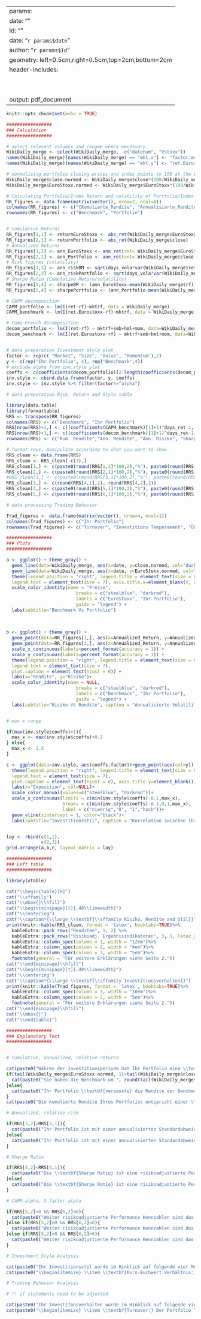
---
params:
  date: ""
  Id: ""
date: "`r params$date`"
author: "`r params$Id`"
geometry: left=0.5cm,right=0.5cm,top=2cm,bottom=2cm
header-includes:
  \usepackage{graphicx}
  \usepackage{fancyhdr}
  \AtBeginDocument{\let\maketitle\relax}
  \usepackage{booktabs}
  \usepackage[singlelinecheck=false]{caption}
  \usepackage{subcaption}
  \usepackage{float}
  \usepackage{tabularx}
  \setlength{\tabcolsep}{12pt}
output: pdf_document
---

\makeatletter
\fancypagestyle{plain}{
  \fancyhf{}
  \fancyhead[R]{Inv. period: \@date}
  \fancyhead[C]{\small{ID: \@author}}
  \fancyhead[L]{Feedback Investitionsverhalten}
  \fancyfoot[C]{\thepage}
  \fancyfoot[R]{\includegraphics[width=6cm]{Duo_logo.png}}
}

\pagestyle{plain}
\vspace*{1\baselineskip}

```r
knitr::opts_chunk$set(echo = TRUE)
```

```r

#################
### Calculation
#################

# select relevant columns and rename where necessary 
WikiDaily_merge <- select(WikiDaily_merge, -c("datenum", "Vstoxx"))
names(WikiDaily_merge)[names(WikiDaily_merge) == "mkt.x"] <- "factor.market"
names(WikiDaily_merge)[names(WikiDaily_merge) == "mkt.y"] <- "ret.Eurostoxx"

# normalising portfolio closing prices and index points to 100 at the beginning
WikiDaily_merge$close.normed <- WikiDaily_merge$close*(100/WikiDaily_merge$close[1])
WikiDaily_merge$EuroStoxx.normed <- WikiDaily_merge$EuroStoxx*(100/WikiDaily_merge$EuroStoxx[1])

# Calculating Portfolio/Index Return and volatility of Portfolio/Index Returns
RR_figures <- data.frame(matrix(vector(), nrow=2, ncol=4))
colnames(RR_figures) <- c("CKumulierte_Rendite", "Annualisierte_Rendite", "Annualisiertes_Risiko", "Sharpe_Ratio")
rownames(RR_figures) <- c("Benchmark", "Portfolio")


# Cumulative Returns
RR_figures[1,1] <- returnEuroStoxx <- abs_ret(WikiDaily_merge$EuroStoxx)
RR_figures[2,1] <- returnPortfolio <- abs_ret(WikiDaily_merge$close)
# Annualized Returns
RR_figures[1,2] <- ann_EuroStoxx <- ann_ret(ret= WikiDaily_merge$EuroStoxx, days_ret=days_ret, start_date = start_date, end_date=end_date)
RR_figures[2,2] <- ann_Portfolio <- ann_ret(ret= WikiDaily_merge$close, days_ret=days_ret, start_date = start_date, end_date=end_date)
# Risk figures (volatility)
RR_figures[1,3] <- ann_riskBM <- sqrt(days_vola*var(WikiDaily_merge$ret.Eurostoxx))
RR_figures[2,3] <- ann_riskPortfolio <- sqrt(days_vola*var(WikiDaily_merge$ret))
# Sharpe Ratio (Cumulative Return/volatility)
RR_figures[1,4] <- sharpeBM <- (ann_EuroStoxx-mean(WikiDaily_merge$rf))/ann_riskBM
RR_figures[2,4] <- sharpePortfolio <- (ann_Portfolio-mean(WikiDaily_merge$rf))/ann_riskPortfolio

# CAPM decomposition
CAPM_portfolio <- lm(I(ret-rf)~mktrf, data = WikiDaily_merge)
CAPM_benchmark <- lm(I(ret.Eurostoxx-rf)~mktrf, data = WikiDaily_merge)

# Fama-French decomposition
decom_portfolio <- lm(I(ret-rf) ~ mktrf+smb+hml+mom, data=WikiDaily_merge)
decom_benchmark <- lm(I(ret.Eurostoxx-rf) ~ mktrf+smb+hml+mom, data=WikiDaily_merge)


# data preparation Investment style plot
factor <- rep(c( "Market", "Size", "Value", "Momentum"),2)
y <- c(rep("Ihr Portfolio", 4), rep("Benchmark",4))
# exclude alpha from inv.style plot
coeffs <- c(coefficients(decom_portfolio)[2:length(coefficients(decom_portfolio))], coefficients(decom_benchmark)[2:length(coefficients(decom_benchmark))])
inv.style <- cbind.data.frame(factor, y, coeffs)
inv.style <- inv.style %>% filter(factor!="alpha")

# data preparation Risk, Return and Style table

library(data.table)
library(formattable)
RRS <- transpose(RR_figures)
colnames(RRS) <- c("Benchmark", "Ihr Portfolio")
RRS[nrow(RRS)+1,] <- c((coefficients(CAPM_benchmark)[1]+1)^days_ret-1, (coefficients(CAPM_portfolio)[1]+1)^days_ret-1)
RRS[nrow(RRS)+1,] <- c((coefficients(decom_benchmark)[1]+1)^days_ret-1, (coefficients(decom_portfolio)[1]+1)^days_ret-1)
rownames(RRS) <- c("Kum. Rendite","Ann. Rendite", "Ann. Risiko", "Sharpe Ratio", "Ann. CAPM adj. Alpha", "Ann. 3-Factor-adj. Alpha")

# format rows, manipulate according to what you want to show.
RRS_clean <- data.frame(RRS)
RRS_clean <- RRS_clean[-c(3),]
RRS_clean[1,] <- c(paste0(round(RRS[1,1]*100,2),"%"), paste0(round(RRS[1,2]*100,2),"%"))
RRS_clean[2,] <- c(paste0(round(RRS[2,1]*100,2),"%"), paste0(round(RRS[2,2]*100,2),"%"))
#RRS_clean[3,] <- c(paste0(round(RRS[3,1]*100,2),"%"), paste0(round(RRS[3,2]*100,2),"%")) # Ann. Risk excluded
RRS_clean[3,] <- c(round(RRS[4,1],2), round(RRS[4,2],2))
RRS_clean[4,] <- c(paste0(round(RRS[5,1]*100,2),"%"), paste0(round(RRS[5,2]*100,2),"%"))
RRS_clean[5,] <- c(paste0(round(RRS[6,1]*100,2),"%"), paste0(round(RRS[6,2]*100,2),"%"))

# data processing Trading Behavior

Trad_figures <- data.frame(matrix(vector(), nrow=4, ncol=1))
colnames(Trad_figures) <- c("Ihr Portfolio")
rownames(Trad_figures) <- c("Turnover", "Investitions Temperament", "Überzeugung", "Selbstüberschätzung")
```


```r

#################
### Plots
#################

a <- ggplot() + theme_gray() +
  geom_line(data=WikiDaily_merge, aes(x=date, y=close.normed, col="darkred")) +
  geom_line(data=WikiDaily_merge, aes(x=date, y=EuroStoxx.normed, col="steelblue")) +
  theme(legend.position = "right", legend.title = element_text(size = 8),
  legend.text = element_text(size = 7), axis.title.x=element_blank(), axis.title.y=element_blank()) +
  scale_color_identity(name = "Preise",
                          breaks = c("steelblue", "darkred"),
                          labels = c("EuroStoxx", "Ihr Portfolio"),
                          guide = "legend") +
  labs(subtitle="Benchmark Vs Portfolio")
  
  
  
b <- ggplot() + theme_gray() +
  geom_point(data=RR_figures[1,], aes(x=Annualized_Return, y=Annualized_Risk, col="steelblue")) +
  geom_point(data=RR_figures[2,], aes(x=Annualized_Return, y=Annualized_Risk, col="darkred")) +
  scale_x_continuous(labels=percent_format(accuracy = 1)) +
  scale_y_continuous(labels=percent_format(accuracy = 1)) +
  theme(legend.position = "right", legend.title = element_text(size = 8),
  legend.text = element_text(size = 7), 
  plot.caption = element_text(hjust = 0)) +
  labs(x="Rendite", y="Risiko")+
  scale_color_identity(name = NULL,
                          breaks = c("steelblue", "darkred"),
                          labels = c("Benchmark", "Ihr Portfolio"),
                          guide = "legend") +
  labs(subtitle="Risiko Vs Rendite", caption = "Annualisierte Volatilität und Rendite während dem Investitionszeitraum.")


# max x range

if(max(inv.style$coeffs)>1){
  max_x <- max(inv.style$coeffs)+0.2
} else{
  max_x <- 1.3
}

c <- ggplot(data=inv.style, aes(coeffs,factor))+geom_point(aes(col=y)) +
  theme(legend.position = "right", legend.title = element_text(size = 8),
  legend.text = element_text(size = 7), 
  plot.caption = element_text(hjust = 0), axis.title.y=element_blank()) +
  labs(x="Exposition", col=NULL)+
  scale_color_manual(values=c("steelblue", "darkred"))+
  scale_x_continuous(limits = c(min(inv.style$coeffs)-0.1,max_x),
                     breaks = c(min(inv.style$coeffs)-0.1,0,1,max_x), 
                     label = c("niedrig","0", "1","hoch"))+
  geom_vline(xintercept = 1, color="black")+
  labs(subtitle="Investitionsstil", caption = "Korrelation zwischen Ihrem Portfolio und verschiedenen klassischen Portfolios. Die schwarze Linie entspricht einer Korrelation von 1.")


lay <- rbind(c(1,1),
             c(2,3))
grid.arrange(a,b,c, layout_matrix = lay)

```


```r

#################
### Left table
#################

library(xtable)

cat("\\begin{table}[H]")
cat("\\sffamily")
cat("\\mbox{}\\hfill")
cat("\\begin{minipage}[t]{.48\\linewidth}")
cat("\\centering")
cat("\\caption*{\\large \\textbf{\\sffamily Risiko, Rendite and Stil}}")
print(knitr::kable(RRS_clean, format = 'latex', booktabs=TRUE)%>%
  kableExtra::pack_rows("Renditen", 1, 2) %>%
  kableExtra::pack_rows("Risikoadj. Ergebnisindikatoren", 3, 5, latex_gap_space = "0.3cm")%>%
  kableExtra::column_spec(column = 1, width = "12em")%>%
  kableExtra::column_spec(column = 2, width = "4em")%>%
  kableExtra::column_spec(column = 3, width = "5em")%>%
  footnote(general = "Für weitere Erklärungen siehe Seite 2."))
cat("\\end{minipage}\\hfill")
cat("\\begin{minipage}[t]{.48\\linewidth}")
cat("\\centering")
cat("\\caption*{\\large \\textbf{\\sffamily Investitionsverhalten}}")
print(knitr::kable(Trad_figures, format = 'latex', booktabs=TRUE)%>%
  kableExtra::column_spec(column = 1, width = "10em")%>%
  kableExtra::column_spec(column = 2, width = "5em")%>%
  footnote(general = "Für weitere Erklärungen siehe Seite 2."))
cat("\\end{minipage}\\hfill")
cat("\\mbox{}")
cat("\\end{table}")
```

\pagebreak

\textbf{\large Benchmark Vs Portfolio}

```r

#################
### Explanatory Text
#################


# Cumulative, annualized, relative returns

cat(paste0("Währen der Investitionsperiode hat Ihr Portfolio eine \\textbf{kumulierte Rendite} von ", round(tail(WikiDaily_merge$close.normed, 1)-100, 2), "% erwirtschaftet, während die vergleichbare Benchmark eine Rendite von ", round(tail(WikiDaily_merge$EuroStoxx.normed, 1)-100,2), "% erzielt hat."))
if(tail(WikiDaily_merge$EuroStoxx.normed, 1)<tail(WikiDaily_merge$close.normed, 1)){
  cat(paste0("Sie haben die Benchmark um ", round(tail(WikiDaily_merge$close.normed, 1)-tail(WikiDaily_merge$EuroStoxx.normed, 1),2),"% \\textbf{übertroffen}. "))
}else{
  cat(paste0("Ihr Portfolio \\textbf{verpasste} die Rendite der Benchmark um ", round(tail(WikiDaily_merge$close.normed, 1)-tail(WikiDaily_merge$EuroStoxx.normed, 1), 2),"%. "))
}
cat(paste0("Die kumulierte Rendite Ihres Portfolios entspricht einer \\textbf{annualisierten Rendite} von ", round(RRS[2,2]*100,2), "%. Die annualisierte Rendite der Benchmark beläuft sich auf ", round(RRS[2,1]*100,2), "%."))
```

\textbf{\large Risiko vs. Rendite}

```r

# Annualized, relative risk

if(RRS[3,2]>RRS[3,1]){
  cat(paste0("Ihr Portfolio ist mit einer annualisierten Standardabweichung von ", round(RRS[3,2]*100,2), "% \\textbf{riskanter} als die Benchmark welche mit einer annualisierten Standardabweichung von ", round(RRS[3,1]*100,2), "% fluktuiert hat."))
}else{
  cat(paste0("Ihr Portfolio ist mit einer annualisierten Standardabweichung von ", round(RRS[3,2]*100,2), "% \\textbf{weniger riskant} als die Benchmark welche mit einer annualisierten Standardabweichung von ", round(RRS[3,1]*100,2), "% fluktuiert hat."))
}
```

```r

# Sharpe Ratio

if(RRS[4,2]<RRS[4,1]){
  cat(paste0("Die \\textbf{Sharpe Ratio} ist eine risikoadjustierte Performancekennzahl welche das Verhältnis zwischen erzielter Rendite und eingegangen Risiko berechnet. Das Risiko wird als annualisierter Volatilität Ihres Portfolios modelliert. Je höher die Sharpe Ratio desto besser. Ihr Portfolio weist eine Sharpe Ratio von ", round(RRS[4,2],2), " auf und ist somit schlechter als die Shape Ratio der Benchmark von ", round(RRS[4,1],2)))
}else{
  cat(paste0("Die \\textbf{Sharpe Ratio} ist eine risikoadjustierte Performancekennzahl welche das Verhältnis zwischen erzielter Rendite und eingegangen Risiko berechnet. Das Risiko wird als annualisierter Volatilität Ihres Portfolios modelliert. Je höher die Sharpe Ratio desto besser. Ihr Portfolio weist eine Sharpe Ratio von ", round(RRS[4,2],2), " auf und ist somit besser als die Shape Ratio der Benchmark von ", round(RRS[4,1],2)))
}
```

```r

# CAPM-alpha, 3-factor-alpha

if(RRS[5,2]<0 && RRS[6,2]<0){
  cat(paste0("Weiter risikoadjustierte Performance Kennzahlen sind das CAPM (Capital Asst Pricing Model) - respektive das 3-Faktor-adjustierte Alpha. Diese Kennzahlen zeigen ob eine Überendite erzielt werden konnte gegenüber dem Markt. Das \\textbf{CAPM-adjustierte Alpha} korrigiert dabei die realisierte Rendite nur um die generelle Markterwartung. Das \\textbf{3-factor-adjustierte Alpha} geht dabei noch einen Schritt weiter und berücksichtigt auch mögliche Einflüsse von Variabeln wie Grösse, Kurs-Buchwert-Verhältnis und Momentum. Ihr Portfolio weist sowohl ein \\text{negatives} CAPM-adjustiertes Alpha von ", round(RRS[5,2]*100,2), "% als auch ein \\textbf{negatives} 3-factor-adjustiertes Alpha von ", round(RRS[6,2]*100,2), "% aus. Sie konnten über Investitonszeitraum keine Überrendite generieren."))
}else if(RRS[5,2]>0 && RRS[6,2]<0){
  cat(paste0("Weiter risikoadjustierte Performance Kennzahlen sind das CAPM (Capital Asst Pricing Model) - respektive das 3-Faktor-adjustierte Alpha. Diese Kennzahlen zeigen ob eine Überendite erzielt werden konnte gegenüber dem Markt. Das \\textbf{CAPM-adjustierte Alpha} korrigiert dabei die realisierte Rendite nur um die generelle Markterwartung. Das \\textbf{3-factor-adjustierte Alpha} geht dabei noch einen Schritt weiter und berücksichtigt auch mögliche Einflüsse von Variabeln wie Grösse, Kurs-Buchwert-Verhältnis und Momentum. Ihr Portfolio weist ein \\textbf{positives} CAPM-adjustiertes Alpha von ", round(RRS[5,2]*100,2), "% auf. Wird jedoch für die Faktoren Grösse, Kurs-Buchwert-Verhältnis und Momentum kontrolliert, dann resultiert ein \\textbf{negatives} 3-factor-adjustiertes Alpha von ", round(RRS[6,2]*100,2), "%. Sie konnten lediglich eine Überrendite gegenüber dem Marktportfolio generieren."))
}else if(RRS[5,2]>0 && RRS[6,2]>0){
  cat(paste0("Weiter risikoadjustierte Performance Kennzahlen sind das CAPM (Capital Asst Pricing Model) - respektive das 3-Faktor-adjustierte Alpha. Diese Kennzahlen zeigen ob eine Überendite erzielt werden konnte gegenüber dem Markt. Das \\textbf{CAPM-adjustierte Alpha} korrigiert dabei die realisierte Rendite nur um die generelle Markterwartung. Das \\textbf{3-factor-adjustierte Alpha} geht dabei noch einen Schritt weiter und berücksichtigt auch mögliche Einflüsse von Variabeln wie Grösse, Kurs-Buchwert-Verhältnis und Momentum. Ihr Portfolio weist sowohl ein \\textbf{positives} CAPM-adjustiertes Alpha von ", round(RRS[5,2]*100,2), "% als auch ein \\textbf{positives} 3-factor-adjustiertes Alpha von ", round(RRS[6,2]*100,2), "% auf. Sie erzielten eine Überendite gegenüber dem Marktportfolio. Auch wenn für die zusätzlichen Variabeln Grösse, Kurs-Buchwert-Verhältnis und Momentum kontrolliert wird, konnte eine Überendite generiert werden."))
}
```

\textbf{\large Investitionsstil}

```r

# Investment Style Analysis

cat(paste0("Ihr Investitionsstil wurde im Hinblick auf folgende vier Merkmale analysiert: "))
cat(paste0("\\begin{itemize} \\item \\textbf{Kurs-Buchwert Verhältnis:} Aktien mit einem niedrigen Kurs-Buchwert Verhältnis (Value-Aktien) werden unter ihrem intrinsischen Wert gehandelt und werden daher von Marktteilnehmern als unterbewertet eingestuft. ",if(subset(inv.style, factor=="Value" & y=="Benchmark")$coeffs>subset(inv.style, factor=="Value" & y=="Your Portfolio")$coeffs){"Ihr Portfolio korrelierte weniger mit Value-Aktien als die Benchmark."}else{"Ihr Portfolio korrelierte mehr mit Value-Aktien als die Benchmark."}, "\\item \\textbf{Size:} Die Grösse eines Unternehmen (d.h. die Marktkapitalisierung) hinter einer Aktie hat oft einen Einfluss auf deren Performance. Kleinere Unternehmen neigen dazu besser zu performen als grosse Konglomerate. ",if(subset(inv.style, factor=="Size" & y=="Benchmark")$coeffs>subset(inv.style, factor=="Size" & y=="Your Portfolio")$coeffs){"Verglichen mit der Benchmark, haben Sie mit Ihrer Portfolioallokation vermehrt in grössere Unternehmen investiert. "}else{"Verglichen mit der Benchmark, haben Sie mit Ihrer Portfolioallokation vermehrt in kleinere Unternehmen investiert. "},"\\item \\textbf{Momentum:} Anleger welche eine Momentum-Strategie verfolgen, investieren dabei in die renditestärksten Aktien der jüngeren Vergangenheit. Dabei geht man von der Hypothese aus, dass Aktien welche in jüngster Vergangenheit hohe Renditen erzielt haben, dies in der nahen Zukunft auch tun werden. } ",if(subset(inv.style, factor=="Momentum" & y=="Benchmark")$coeffs>subset(inv.style, factor=="Momentum" & y=="Your Portfolio")$coeffs){"Ihr Portfolio korrelierte weniger mit Momentum-Aktien als die Benchmark. "}else{"Ihr Portfolio korrelierte mehr mit Momentum-Aktien als die Benchmark."}, "\\item \\textbf{Market:} Das Markt-Beta ist in Gradmesser, der aussagt, wie stark ein Asset im Vergleich zum Markt schwankt. Wert von 1 bedeutet, dass das Asset ungefähr das gleiche Risiko birgt, wie eine Investition ins Marktportfolio. ",if(subset(inv.style, factor=="Market" & y=="Benchmark")$coeffs>subset(inv.style, factor=="Market" & y=="Your Portfolio")$coeffs){"Ihr Portfolio schwankte weniger stark im Vergleich zum Markt als die ausgewählte Benchmark. "}else{"Ihr Portfolio schwankte stärker im Vergleich zum Markt als die ausgewählte Benchmark. "},"\\end{itemize}"))
```


\textbf{\large Trading Behavior}

```r

# Trading Behavior Analysis

# !! if statements need to be adjusted

cat(paste0("Ihr Investitonsverhalten wurde im Hinblick auf folgende vier Merkmale analysiert: "))
cat(paste0("\\begin{itemize} \\item \\textbf{Turnover:} Der Portfolio Turnover ist eine Kennzahl welche die generelle Trading Aktivität misst. Dabei werden Ihre Käufe und Verkäufe von Wertpapieren während der Investitonsperiode ins Verhältnis zum gesamten Vermögens gesetzt. } ",if(subset(inv.style, factor=="Value" & y=="Benchmark")$coeffs>subset(inv.style, factor=="Value" & y=="Your Portfolio")$coeffs){"\\textcolor{red}{Your Portfolio had less exposure to value stocks than the Benchmark.}"}else{"\\textcolor{red}{Your Portfolio had more exposure to value stocks than the Benchmark.}"}, "\\item \\textbf{Investitionstemperament:} Dies ist eine Kennzahl welche die Reaktion eines Instvestors zur Marktaktivität misst. Dabei wird die Korrelation zwischen der Marktvolatilität und der Anzahl getätigter Trades des Investors untersucht. Ist diese Korrelation positiv, so reagiert der Investor verstärkt auf Marktunsicherheit und weist ein erhöhtes Investitionstemperament auf. } ",if(subset(inv.style, factor=="Size" & y=="Benchmark")$coeffs>subset(inv.style, factor=="Size" & y=="Your Portfolio")$coeffs){"\\textcolor{red}{Your Portfolio was invested more heavily in stocks of bigger companies than the Benchmark.}"}else{"\\textcolor{red}{Your Portfolio was invested more heavily in stocks of smaller companies than the Benchmark.}"},"\\item \\textbf{Überzeugung:} Mit Überzeugung wird gemessen ob der Investor eher dazu neigt kleine oder grosse Trades zu tätigen. Dabei wird das Volumen der individuellen Trades im Verhältnis zum Wert des Portfolios analysiert. Investoren welche grössere Volumina handeln, haben eine höhere Überzeugung ",if(subset(inv.style, factor=="Momentum" & y=="Benchmark")$coeffs>subset(inv.style, factor=="Momentum" & y=="Your Portfolio")$coeffs){"\\textcolor{red}{Your Portfolio had less exposure to momentum stocks compared to the Benchmark.}"}else{"\\textcolor{red}{Your Portfolio had more exposure to momentum stocks compared to the Benchmark.}"}, "\\item \\textbf{Selbstüberschätzung:} Investoren welche sich und Ihre Fähigkeiten überschätzen weisen häufig einen hohen Portfolio Turnover in Kombination mit underdurchschnittliche Renditen auf. ",if(subset(inv.style, factor=="Market" & y=="Benchmark")$coeffs>subset(inv.style, factor=="Market" & y=="Your Portfolio")$coeffs){"Your Portfolio had less exposure to the market compared to the Benchmark."}else{"\\textcolor{red}{Your Portfolio had more exposure to the market compared to the Benchmark.}"},"\\end{itemize}"))
```

